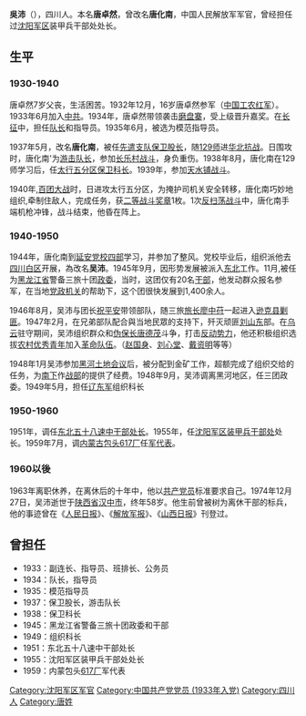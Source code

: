 {{multiple issues|
{{unreferenced|time=2016-01-23T16:20:46+00:00}}
{{overlinked|time=2016-01-23T16:23:06+00:00}}
}}
'''吳沛'''（{{bd|1916年||1974年|12月27日|}}），四川人。本名'''唐卓然'''，曾改名'''唐化南'''，中国人民解放军军官，曾经担任过[[沈阳军区|沈阳军区]]装甲兵干部处处长。

==生平==
===1930-1940===
唐卓然7岁父丧，生活困苦。1932年12月，16岁唐卓然参军（[[中国工农红军|中国工农红军]]）。1933年6月加入[[中共|中共]]。1934年，唐卓然带领袭击[[磨盘寨|磨盘寨]]，受上级晋升嘉奖。在[[长征|长征]]中，担任[[队长|队长]]和指导员。1935年6月，被选为模范指导员。

1937年5月，改名'''唐化南'''，被任[[先遣支队|先遣支队]][[保卫股长|保卫股长]]，随[[129师|129师]]进[[华北|华北]][[抗战|抗战]]。日围攻时，唐化南'为[[游击队长|游击队长]]，参加[[长乐村战斗|长乐村战斗]]，身负重伤。1938年8月，唐化南在129师学习后，任[[太行五分区|太行五分区]][[保卫科长|保卫科长]]。1939年，参加[[天水铺战斗|天水铺战斗]]。

1940年,[[百团大战|百团大战]]时，日进攻太行五分区，为掩护司机关安全转移，唐化南巧妙地组织,牵制住敌人，完成任务，获[[二等战斗奖章|二等战斗奖章]]1枚。1次[[反扫荡战斗|反扫荡战斗]]中，唐化南手端机枪冲锋，战斗结束，他昏在阵上。

===1940-1950===

1944年，唐化南到[[延安党校四部|延安党校四部]]学习，并参加了整风。党校毕业后，组织派他去[[四川|四川]][[白区|白区]]开展，為改名'''吴沛'''。1945年9月，因形势发展被派入[[中国东北地区|东北]]工作。11月,被任为[[黑龙江省|黑龙江省]]警备三旅十团[[政委|政委]]，当时，这团仅有20名[[干部|干部]]，他发动群众报名参军，在当地[[党政机关|党政机关]]的帮助下，这个团很快发展到1,400余人。

1946年8月，吴沛与团长[[祝平安|祝平安]]带领部队，随三旅[[旅长|旅长]][[廖中苻|廖中苻]]一起进入[[逊克县|逊克县]][[剿匪|剿匪]]。1947年2月，在兄弟部队配合與当地民眾的支持下，歼灭顽匪[[刘山东|刘山东]]部。在[[乌云|乌云]]驻守期间，吴沛组织群众和[[伪保长|伪保长]][[唐德茂|唐德茂]]斗争，打击[[反动势力|反动势力]]，他还积极组织选拔[[农村|农村]][[优秀青年|优秀青年]]加入[[革命队伍|革命队伍]]。（[[赵国身|赵国身]]、[[刘心堂|刘心堂]]、[[戴资明|戴资明]]等等）

1948年1月吴沛参加[[黑河土地会议|黑河土地会议]]后，被分配到金矿工作，超额完成了组织交给的任务，为[[南下|南下]]作[[战部|战部]]的提供了经费。1948年9月，吴沛调离黑河地区，任三团政委。1949年5月，担任[[辽东军|辽东军]]组织科长

===1950-1960===

1951年，调任[[东北五十八速中干部|东北五十八速中干部]][[处长|处长]]。1955年，任[[沈阳军区|沈阳军区]][[装甲兵干部处|装甲兵干部处]]处长。1959年7月，调[[内蒙古|内蒙古]][[包头|包头]][[617厂|617厂]]任[[军代表|军代表]]。

===1960以後===
1963年离职休养，在离休后的十年中，他以[[中國共產黨|共产党员]]标准要求自己。1974年12月27日，吴沛逝世于[[陕西省|陕西省]][[汉中市|汉中市]]，终年58岁。他生前曾被树为离休干部的标兵，他的事迹曾在《[[人民日报|人民日报]]》、《[[解放军报|解放军报]]》、《[[山西日报|山西日报]]》刊登过。

==曾担任==	
* 1933：副连长、指导员、班排长、公务员
* 1934：队长，指导员
* 1935：模范指导员
* 1937：保卫股长，游击队长
* 1938：保卫科长
* 1945：黑龙江省警备三旅十团政委和干部
* 1949：组织科长
* 1951：东北五十八速中干部处长
* 1955：沈阳军区装甲兵干部处处长
* 1959：内蒙包头[[617厂|617厂]]军代表
	
[[Category:沈阳军区军官|Category:沈阳军区军官]]
[[Category:中国共产党党员_(1933年入党)|Category:中国共产党党员 (1933年入党)]]
[[Category:四川人|Category:四川人]]
[[Category:唐姓|Category:唐姓]]